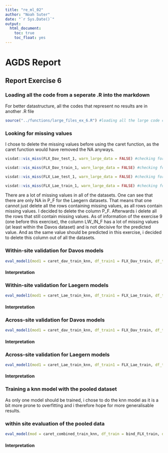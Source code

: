 ```yaml
---
title: "re_ml_02"
author: "Noah Suter"
date: "`r Sys.Date()`"
output:
  html_document:
    toc: true
    toc_float: yes
---
```


# AGDS Report

## Report Exercise 6

### Loading all the code from a seperate .R into the markdown

For better datastructure, all the codes that represent no results are in another .R file
```r
source("../functions/large_files_ex_6.R") #loading all the large code chunks form another .R file
```


### Looking for missing values
I chose to delete the missing values before using the caret function, as the caret function would have removed the NA anyways.
```r
visdat::vis_miss(FLX_Dav_test_1, warn_large_data = FALSE) #checking for missing values in the Davos test set
```

```r
visdat::vis_miss(FLX_Dav_train_1, warn_large_data = FALSE) #checking for missing values in the Davos train set
```

```r
visdat::vis_miss(FLX_Lae_test_1, warn_large_data = FALSE) #checking for missing values in the Laegern test set
```

```r
visdat::vis_miss(FLX_Lae_train_1, warn_large_data = FALSE) #checking for missing values in the Laegern train set
```
There are a lot of missing values in all of the datasets. One can see that there are only NA in P_F for the Laegern datasets. That means that one cannot just delete all the rows containing missing values, as all rows contain missing values. I decided to delete the column P_F. Afterwards i delete all the rows that still contain missing values. As of information of the exercise 9 (one before this exercise), the column LW_IN_F has a lot of missing values (at least within the Davos dataset) and is not decisive for the predicted value. And as the same value should be predicted in this exercise, i decided to delete this column out of all the datasets.


### Within-site validation for Davos models
```r
eval_model1(mod1 = caret_dav_train_knn, df_train1 = FLX_Dav_train, df_test1 = FLX_Dav_test, mod2 = caret_dav_train_lm, df_train2 = FLX_Dav_train, df_test2 = FLX_Dav_test) #within-site validation for Davos models
```
#### Interpretation

### Within-site validation for Laegern models
```r
eval_model1(mod1 = caret_Lae_train_knn, df_train1 = FLX_Lae_train, df_test1 = FLX_Lae_test, mod2 = caret_Lae_train_lm, df_train2 = FLX_Lae_train, df_test2 = FLX_Lae_test) #within-site validation for Laegern models
```
#### Interpretation

### Across-site validation for Davos models 

```r
eval_model1(mod1 = caret_dav_train_knn, df_train1 = FLX_Dav_train, df_test1 = FLX_Lae_test, mod2 = caret_dav_train_lm, df_train2 = FLX_Dav_train, df_test2 = FLX_Lae_test) #across-site validation for Davos models
```
#### Interpretation

### Across-site validation for Laegern models

```r
eval_model1(mod1 = caret_Lae_train_knn, df_train1 = FLX_Lae_train, df_test1 = FLX_Dav_test, mod2 = caret_Lae_train_lm, df_train2 = FLX_Lae_train, df_test2 = FLX_Dav_test) #across-site validation for the Laegern models
```
#### Interpretation

### Training a knn model with the pooled dataset
As only one model should be trained, i chose to do the knn model as it is a bit more prone to overfitting and i therefore hope for more generalisable results.



### within site evaluation of the pooled data
```r
eval_model(mod = caret_combined_train_knn, df_train = bind_FLX_train, df_test = bind_FLX_test) #within site validation for the knn model of the pooled data
```
#### Interpretation


